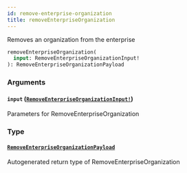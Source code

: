 ```yaml
---
id: remove-enterprise-organization
title: removeEnterpriseOrganization
---
```


Removes an organization from the enterprise

```graphql
removeEnterpriseOrganization(
  input: RemoveEnterpriseOrganizationInput!
): RemoveEnterpriseOrganizationPayload

```

### Arguments

#### `input` ([`RemoveEnterpriseOrganizationInput!`](/docs/api/inputs/remove-enterprise-organization-input))

Parameters for RemoveEnterpriseOrganization

### Type

#### [`RemoveEnterpriseOrganizationPayload`](/docs/api/objects/remove-enterprise-organization-payload)

Autogenerated return type of RemoveEnterpriseOrganization
